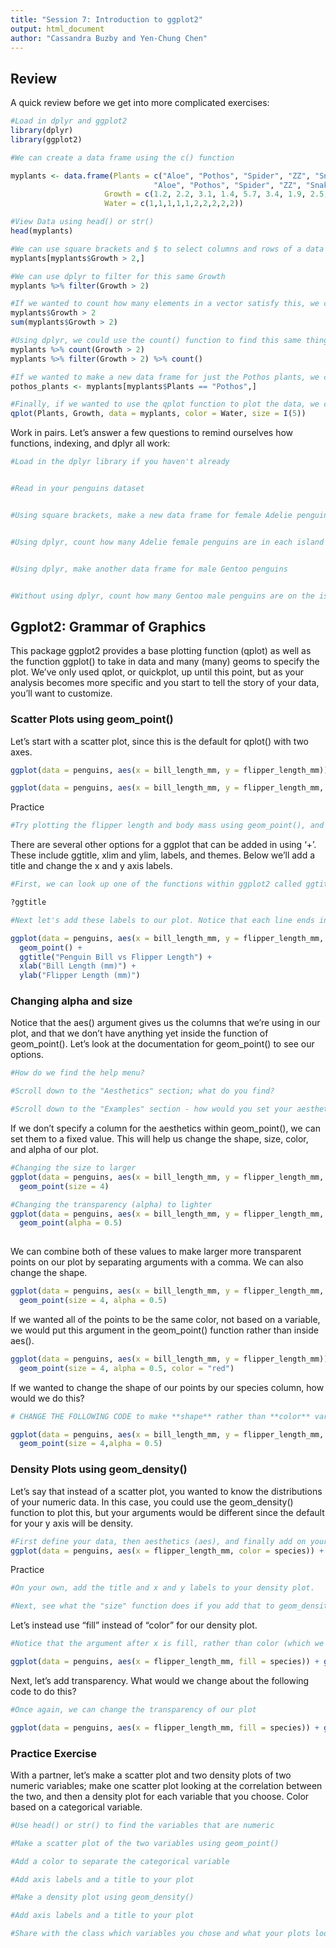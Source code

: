 ---
title: "Session 7: Introduction to ggplot2"
output: html_document
author: "Cassandra Buzby and Yen-Chung Chen"
---

## Review

A quick review before we get into more complicated exercises:

```{r, include = FALSE}
#Load in dplyr and ggplot2
library(dplyr)
library(ggplot2)
```

```{r}
#We can create a data frame using the c() function

myplants <- data.frame(Plants = c("Aloe", "Pothos", "Spider", "ZZ", "Snake", 
                                "Aloe", "Pothos", "Spider", "ZZ", "Snake"),
                     Growth = c(1.2, 2.2, 3.1, 1.4, 5.7, 3.4, 1.9, 2.5, 1.2, 5.3),
                     Water = c(1,1,1,1,1,2,2,2,2,2))

#View Data using head() or str()
head(myplants)

#We can use square brackets and $ to select columns and rows of a data frame
myplants[myplants$Growth > 2,]

#We can use dplyr to filter for this same Growth
myplants %>% filter(Growth > 2)

#If we wanted to count how many elements in a vector satisfy this, we could sum a logical. First print the logical, then find the sum
myplants$Growth > 2
sum(myplants$Growth > 2)

#Using dplyr, we could use the count() function to find this same thing
myplants %>% count(Growth > 2)
myplants %>% filter(Growth > 2) %>% count()

#If we wanted to make a new data frame for just the Pothos plants, we could assign using the '<-' sign
pothos_plants <- myplants[myplants$Plants == "Pothos",]

#Finally, if we wanted to use the qplot function to plot the data, we could do so as follows:
qplot(Plants, Growth, data = myplants, color = Water, size = I(5))
```

Work in pairs. Let's answer a few questions to remind ourselves how functions, indexing, and dplyr all work:

```{r}
#Load in the dplyr library if you haven't already


#Read in your penguins dataset


#Using square brackets, make a new data frame for female Adelie penguins


#Using dplyr, count how many Adelie female penguins are in each island


#Using dplyr, make another data frame for male Gentoo penguins


#Without using dplyr, count how many Gentoo male penguins are on the island Biscoe


```


## Ggplot2: Grammar of Graphics

This package ggplot2 provides a base plotting function (qplot) as well as the function ggplot() to take in data and many (many) geoms to specify the plot. We've only used qplot, or quickplot, up until this point, but as your analysis becomes more specific and you start to tell the story of your data, you'll want to customize.

### Scatter Plots using geom_point()

Let's start with a scatter plot, since this is the default for qplot() with two axes.

```{r}

ggplot(data = penguins, aes(x = bill_length_mm, y = flipper_length_mm)) + geom_point()

ggplot(data = penguins, aes(x = bill_length_mm, y = flipper_length_mm, color = species)) + geom_point()

```

Practice 

```{r}
#Try plotting the flipper length and body mass using geom_point(), and then coloring points by sex


```

There are several other options for a ggplot that can be added in using '+'. These include ggtitle, xlim and ylim, labels, and themes. Below we'll add a title and change the x and y axis labels.

```{r, eval = FALSE}
#First, we can look up one of the functions within ggplot2 called ggtitle, which will have our labeling functions. Because these are each their own function, we won't get the information from the help menu of ggplot() on its own, but this is where Googling the usage would be beneficial.

?ggtitle

```

```{r}
#Next let's add these labels to our plot. Notice that each line ends in a '+'

ggplot(data = penguins, aes(x = bill_length_mm, y = flipper_length_mm, color = species)) + 
  geom_point() +
  ggtitle("Penguin Bill vs Flipper Length") +
  xlab("Bill Length (mm)") +
  ylab("Flipper Length (mm)")

```

### Changing alpha and size

Notice that the aes() argument gives us the columns that we're using in our plot, and that we don't have anything yet inside the function of geom_point(). Let's look at the documentation for geom_point() to see our options.

```{r}
#How do we find the help menu?

#Scroll down to the "Aesthetics" section; what do you find?

#Scroll down to the "Examples" section - how would you set your aesthetics to a fixed value?

```

If we don't specify a column for the aesthetics within geom_point(), we can set them to a fixed value. This will help us change the shape, size, color, and alpha of our plot.

```{r}
#Changing the size to larger
ggplot(data = penguins, aes(x = bill_length_mm, y = flipper_length_mm, color = species)) + 
  geom_point(size = 4)

#Changing the transparency (alpha) to lighter
ggplot(data = penguins, aes(x = bill_length_mm, y = flipper_length_mm, color = species)) + 
  geom_point(alpha = 0.5)
  
```

We can combine both of these values to make larger more transparent points on our plot by separating arguments with a comma. We can also change the shape.

```{r}
ggplot(data = penguins, aes(x = bill_length_mm, y = flipper_length_mm, color = species)) + 
  geom_point(size = 4, alpha = 0.5)

```

If we wanted all of the points to be the same color, not based on a variable, we would put this argument in the geom_point() function rather than inside aes().

```{r}
ggplot(data = penguins, aes(x = bill_length_mm, y = flipper_length_mm)) + 
  geom_point(size = 4, alpha = 0.5, color = "red")

```

If we wanted to change the shape of our points by our species column, how would we do this?

```{r}
# CHANGE THE FOLLOWING CODE to make **shape** rather than **color** vary by species.

ggplot(data = penguins, aes(x = bill_length_mm, y = flipper_length_mm, color = species)) + 
  geom_point(size = 4,alpha = 0.5)

```


### Density Plots using geom_density()

Let's say that instead of a scatter plot, you wanted to know the distributions of your numeric data. In this case, you could use the geom_density() function to plot this, but your arguments would be different since the default for your y axis will be density.

```{r}
#First define your data, then aesthetics (aes), and finally add on your geom at the end
ggplot(data = penguins, aes(x = flipper_length_mm, color = species)) + geom_density()

```

Practice

```{r}
#On your own, add the title and x and y labels to your density plot.

#Next, see what the "size" function does if you add that to geom_density(). Set the size to 2.

```

Let's instead use "fill" instead of "color" for our density plot.

```{r}
#Notice that the argument after x is fill, rather than color (which we've used before)

ggplot(data = penguins, aes(x = flipper_length_mm, fill = species)) + geom_density()

```

Next, let's add transparency. What would we change about the following code to do this?

```{r, eval = FALSE}
#Once again, we can change the transparency of our plot

ggplot(data = penguins, aes(x = flipper_length_mm, fill = species)) + geom_density()

```


### Practice Exercise

With a partner, let's make a scatter plot and two density plots of two numeric variables; make one scatter plot looking at the correlation between the two, and then a density plot for each variable that you choose. Color based on a categorical variable.

```{r}
#Use head() or str() to find the variables that are numeric

#Make a scatter plot of the two variables using geom_point()

#Add a color to separate the categorical variable

#Add axis labels and a title to your plot

#Make a density plot using geom_density()

#Add axis labels and a title to your plot

#Share with the class which variables you chose and what your plots looked like

```

